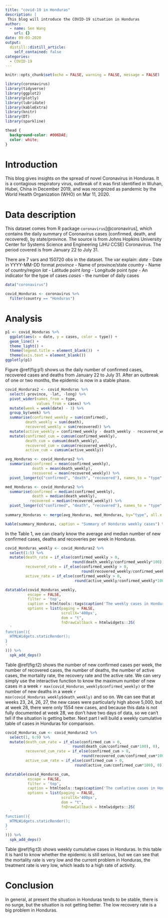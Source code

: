 ```yaml
---
title: "covid-19 in Honduras"
description: |
 This blog will introduce the COVID-19 situation in Honduras
author:
  - name: Sen Wang 
    url: {}
date: 09-03-2020
output:
  distill::distill_article:
    self_contained: false
categories:
  - COVID-19
---
```


```r
knitr::opts_chunk$set(echo = FALSE, warning = FALSE, message = FALSE)
```

```r
library(coronavirus)
library(tidyverse)
library(ggplot2)
library(plotly)
library(lubridate)
library(kableExtra)
library(knitr)
library(DT)
library(sparkline)
```

```css
thead {
  background-color: #006DAE;
  color: white;
}
```

# Introduction

This blog gives insights on the spread of novel Coronavirus in Honduras. It is a contagious respiratory virus, outbreak of it was first identified in Wuhan, Hubei, China in December 2019, and was recognized as pandemic by the World Health Organization (WHO) on Mar 11, 2020. 


# Data description

This dataset comes from  R package `coronavirus`[@coronavirus], which contains the daily summary of Coronavirus cases (confirmed, death, and recovered), by state/province. The source is from Johns Hopkins University Center for Systems Science and Engineering (JHU CCSE) Coronavirus. The period covered is from January 22 to July 31.

There are 7 vars and 150720 obs in the dataset.
The var explain:
*date* - Date in YYYY-MM-DD format
*province* - Name of province/state
*country* - Name of country/region
*lat* - Latitude point
*long* - Longitude point
*type* - An indicator for the type of cases 
*cases* - the number of daily cases 

```r
data("coronavirus")

covid_Honduras <- coronavirus %>%
  filter(country == "Honduras")
```

# Analysis

```r
p1 <- covid_Honduras %>%
  ggplot(aes(x = date, y = cases, color = type)) +
  geom_line() +
  theme_light() +
  theme(legend.title = element_blank())  +
  theme(axis.text = element_blank()) 
ggplotly(p1)
```

Figure \@ref(fig:p1) shows us the daily number of confirmed cases, recovered cases and deaths from January 22 to July 31. After an outbreak of one or two months, the epidemic is now in a stable phase.

```r
covid_Honduras2 <- covid_Honduras %>%
  select(-province, -lat, -long) %>%
  pivot_wider(names_from = type,
              values_from = cases) %>%
  mutate(week = week(date) - 3) %>%
  group_by(week) %>%
  summarise(confirmed_weekly = sum(confirmed),
         death_weekly = sum(death),
         recovered_weekly = sum(recovered)) %>%
  mutate(active_weekly = confirmed_weekly - death_weekly - recovered_weekly) %>%
  mutate(confirmed_cum = cumsum(confirmed_weekly),
         death_cum = cumsum(death_weekly),
         recovered_cum = cumsum(recovered_weekly),
         active_cum = cumsum(active_weekly))
```



```r
avg_Honduras <- covid_Honduras2 %>%
  summarise(confirmed = mean(confirmed_weekly),
            death = mean(death_weekly),
            recovered = mean(recovered_weekly)) %>%
  pivot_longer(c("confirmed", "death", "recovered"), names_to = "type", values_to = "avg")

med_Honduras <- covid_Honduras2 %>%
  summarise(confirmed = median(confirmed_weekly),
            death = median(death_weekly),
           recovered = median(recovered_weekly)) %>%
  pivot_longer(c("confirmed", "death", "recovered"), names_to = "type", values_to = "med")
  
summary_Honduras <- merge(avg_Honduras, med_Honduras, by="type", all.x = TRUE)  
```

```r
kable(summary_Honduras, caption = "Summary of Honduras weekly cases") %>% kable_styling(bootstrap_options = c("striped", "hover"))
```

In the Table 1, we can clearly know the average and median number of new confirmed cases, deaths and recoveries per week in Honduras.


```r
covid_Honduras_weekly <- covid_Honduras2 %>%
  select(1:5) %>%
  mutate(death_rate = if_else(confirmed_weekly > 0,
                              round(death_weekly/confirmed_weekly*100), 0),
         recovered_rate = if_else(confirmed_weekly > 0, 
                                  round(recovered_weekly/confirmed_weekly*100), 0),
         active_rate = if_else(confirmed_weekly > 0, 
                               round(active_weekly/confirmed_weekly*100), 0))
```

```r
datatable(covid_Honduras_weekly,
          escape = FALSE,
          filter = 'top',
          caption = htmltools::tags$caption('The weekly cases in Honduras'),
          options = list(paging = FALSE,
                         scrollX='400px',
                         dom = "t",
                         fnDrawCallback = htmlwidgets::JS(
  '
function(){
  HTMLWidgets.staticRender();
}
'
))) %>% 
  spk_add_deps()
```

Table \@ref(fig:t2) shows the number of new confirmed cases per week, the number of recovered cases, the number of deaths, the number of active cases, the mortality rate, the recovery rate and the active rate. We can very simply use the interactive function to know the maximum number of new cases in a week `r max(covid_Honduras_weekly$confirmed_weekly)` or the number of new deaths in a week `r max(covid_Honduras_weekly$death_weekly)` and so on. We can see that at weeks 23, 24, 26, 27, the new cases were particularly high above 5,000, but at week 28, there were only 1554 new cases, and because this data is not fully documented at week 28, we don't have two days of data, so we can't tell if the situation is getting better. Next part I will build a weekly cumulative table of cases in Honduras for comparison.

```r
covid_Honduras_cum <- covid_Honduras2 %>%
  select(1, 6:9) %>%
  mutate(death_cum_rate = if_else(confirmed_cum > 0,
                              round(death_cum/confirmed_cum*100), 0),
         recovered_cum_rate = if_else(confirmed_cum > 0, 
                                  round(recovered_cum/confirmed_cum*100), 0),
         active_cum_rate = if_else(confirmed_cum > 0, 
                               round(active_cum/confirmed_cum*100), 0))
```

```r
datatable(covid_Honduras_cum,
          escape = FALSE,
          filter = 'top',
          caption = htmltools::tags$caption('The cumlative cases in Honduras'),
          options = list(paging = FALSE,
                         scrollX='400px',
                         dom = "t",
                         fnDrawCallback = htmlwidgets::JS(
  '
function(){
  HTMLWidgets.staticRender();
}
'
))) %>% 
  spk_add_deps()
```

Table \@ref(fig:t3) shows weekly cumulative cases in Honduras. In this table it is hard to know whether the epidemic is still serious, but we can see that the mortality rate is very low and the current problem in Honduras, the treatment rate is very low, which leads to a high rate of activity.

# Conclusion

In general, at present the situation in Honduras tends to be stable, there is no surge, but the situation is not getting better. The low recovery rate is a big problem in Honduras.



